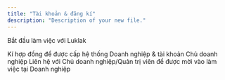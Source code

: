 ```yaml
---
title: "Tài khoản & đăng kí"
description: "Description of your new file."
---
```


Bắt đầu làm việc với Luklak

<CardGroup cols={2}>
  <Card title="Chủ doanh nghiệp" icon="house-chimney-user" href="https://mintlify.com/docs/quickstart">
    Kí hợp đồng để được cấp hệ thống Doanh nghiệp & tài khoản Chủ doanh nghiệp
  </Card>
  <Card title="Nhân sự" icon="circle-user" href="https://mintlify.com/docs/development">
    Liên hệ với Chủ doanh nghiệp/Quản trị viên để được mời vào làm việc tại Doanh nghiệp
  </Card>
</CardGroup>
